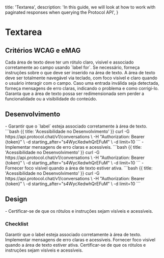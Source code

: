 
  title: 'Textarea',
  description:
    'In this guide, we will look at how to work with paginated responses when querying the Protocol API',
}

# Textarea

## Critérios WCAG e eMAG
<Properties fullWidth>
  <Property name="WCAG 1.3.1 / 3.3.2 / eMAG Diretriz 6" type="Rótulos e instruções claras">
    Cada área de texto deve ter um rótulo claro, visível e associado corretamente ao campo usando `label for`. Se necessário, forneça instruções sobre o que deve ser inserido na área de texto.
  </Property>
  <Property name="WCAG 2.1.1 / eMAG Diretriz 5" type="Navegabilidade por teclado">
    A área de texto deve ser totalmente navegável via teclado, com foco visível e claro quando o usuário interagir com o campo.
  </Property>
  <Property name="WCAG 3.3.1 / eMAG Diretriz 6" type="Mensagens de erro">
    Caso uma entrada inválida seja detectada, forneça mensagens de erro claras, indicando o problema e como corrigi-lo.
  </Property>
  <Property name="WCAG 1.4.4 / eMAG Diretriz 7" type="Redimensionamento acessível">
    Garanta que a área de texto possa ser redimensionada sem perder a funcionalidade ou a visibilidade do conteúdo.
  </Property>
</Properties>


## Desenvolvimento
<Row>
  <Col>
    - Garantir que o `label` esteja associado corretamente à área de texto.
  </Col>
  <Col>
    ```bash {{ title: 'Acessibilidade no Desenvolvimento' }}
    curl -G https://api.protocol.chat/v1/conversations \
      -H "Authorization: Bearer {token}" \
      -d starting_after="s4WycXedwhQrEFuM" \
      -d limit=10
    ```
  </Col>
  <Col>
    - Implementar mensagens de erro claras e acessíveis.
  </Col>
  <Col>
    ```bash {{ title: 'Acessibilidade no Desenvolvimento' }}
    curl -G https://api.protocol.chat/v1/conversations \
      -H "Authorization: Bearer {token}" \
      -d starting_after="s4WycXedwhQrEFuM" \
      -d limit=10
    ```
  </Col>
  <Col>
    - Fornecer foco visível quando a área de texto estiver ativa.
  </Col>
  <Col>
    ```bash {{ title: 'Acessibilidade no Desenvolvimento' }}
    curl -G https://api.protocol.chat/v1/conversations \
      -H "Authorization: Bearer {token}" \
      -d starting_after="s4WycXedwhQrEFuM" \
      -d limit=10
    ```
  </Col>
</Row>

## Design
<Row>
  <Col>
  - Certificar-se de que os rótulos e instruções sejam visíveis e acessíveis.
  </Col>
  <Col>
    <ImageNote
          imageSrc="https://placehold.co/600x200.png"
          imageAlt="Acessibilidade no Design"
        />
  </Col>
</Row>

### Checklist
<Checklist>
Garantir que o label esteja associado corretamente à área de texto.
Implementar mensagens de erro claras e acessíveis.
Fornecer foco visível quando a área de texto estiver ativa.
Certificar-se de que os rótulos e instruções sejam visíveis e acessíveis.
</Checklist>
